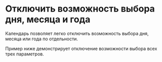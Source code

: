 # Отключить возможность выбора дня, месяца и года

Календарь позволяет легко отключить возможность выбора дня, месяца или года по отдельности.

Пример ниже демонстрирует отключение возможности выбора всех трех параметров.

<Sandbox example="date-management-disable-the-ability-to-select-days-months-and-years" />

